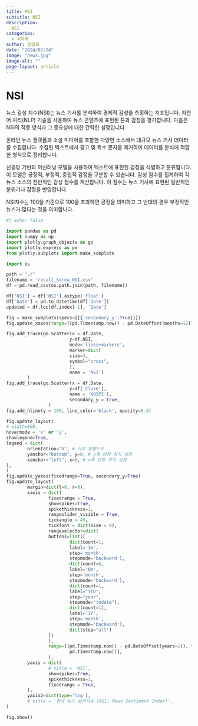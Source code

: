 ---
title: NSI
subtitle: NSI
description:
  NSI
categories:
  - 시각화
author: 양성모
date: "2024/07/24"
image: "news.jpg"
image-alt: ""
page-layout: article
---
# NSI

뉴스 감성 지수(NSI)는 뉴스 기사를 분석하여 경제적 감성을 측정하는 지표입니다. 자연어 처리(NLP) 기술을 사용하여 뉴스 콘텐츠에 표현된 톤과 감정을 평가합니다. 다음은 NSI의 작동 방식과 그 중요성에 대한 간략한 설명입니다

온라인 뉴스 플랫폼과 소셜 미디어를 포함한 다양한 소스에서 대규모 뉴스 기사 데이터를 수집합니다. 수집된 텍스트에서 광고 및 특수 문자를 제거하여 데이터를 분석에 적합한 형식으로 정리합니다.

신경망 기반의 머신러닝 모델을 사용하여 텍스트에 표현된 감정을 식별하고 분류합니다. 이 모델은 긍정적, 부정적, 중립적 감정을 구분할 수 있습니다. 감성 점수를 집계하여 각 뉴스 소스의 전반적인 감성 점수를 계산합니다. 이 점수는 뉴스 기사에 표현된 일반적인 분위기나 감정을 반영합니다.

NSI지수는 100을 기준으로 100을 초과하면 긍정을 의미하고 그 반대의 경우 부정적인 뉴스가 많다는 것을 의미합니다.

```{python}
#| echo: false

import pandas as pd
import numpy as np
import plotly.graph_objects as go
import plotly.express as px
from plotly.subplots import make_subplots

import os

path = "./"
filename = 'result_korea_NSI.csv'
df = pd.read_csv(os.path.join(path, filename))

df['NSI'] = df['NSI'].astype('float')
df['Date'] = pd.to_datetime(df['Date'])
updated = df.loc[df.index[-1], 'Date']

fig = make_subplots(specs=[[{'secondary_y':True}]])
fig.update_xaxes(range=[(pd.Timestamp.now() - pd.DateOffset(months=12)), (pd.Timestamp.now())])

fig.add_trace(go.Scatter(x = df.Date,
                        y=df.NSI,
                        mode='lines+markers',
                        marker=dict(
                        size=3,
                        symbol="cross",
                        ),
                        name = 'NSI')
        )
fig.add_trace(go.Scatter(x = df.Date,
                        y=df['Close'],
                        name = 'KOSPI'),
                        secondary_y = True,
                )
fig.add_hline(y = 100, line_color='black', opacity=0.3)

fig.update_layout(
# width=800,
hovermode = 'x' or 'y',
showlegend=True,
legend = dict(
        orientation="h", # 가로 방향으로
        yanchor="bottom", y=0, # y축 방향 위치 설정
        xanchor="left", x=0, # x축 방향 위치 설정
),
)
fig.update_yaxes(fixedrange=True, secondary_y=True)
fig.update_layout(
        margin=dict(l=0, r=0),
        xaxis = dict(
                fixedrange = True,
                showspikes=True,
                spikethickness=1,
                rangeslider_visible = True,
                tickangle = 45,
                tickfont = dict(size = 9),
                rangeselector=dict(
                buttons=list([
                        dict(count=1,
                        label='1m',
                        step='month',
                        stepmode='backward'),
                        dict(count=6,
                        label='6m',
                        step='month',
                        stepmode='backward'),
                        dict(count=1,
                        label="YTD",
                        step="year",
                        stepmode="todate"),
                        dict(count=12,
                        label='1Y',
                        step='month',
                        stepmode='backward'),
                        dict(step="all")
                ])
                ),
                range=[(pd.Timestamp.now() - pd.DateOffset(years=1)), \
                        pd.Timestamp.now()],
                ),
        yaxis = dict(
                # title = 'NSI',
                showspikes=True,
                spikethickness=1,
                fixedrange = True,
        ),
        yaxis2=dict(type='log'),
        # title = '한국 뉴스 심리지수 (NSI; News Sentiment Index)',
)

fig.show()
```

